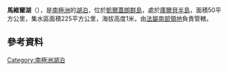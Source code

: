 {{coord|49|09|S|70|28|E|region:FR-TF_type:waterbody|display=title}}

{{Infobox lake
 |lake_name = 馬維爾湖
 |image_lake = 
 |image_size = 
 |caption_lake =
 |image_bathymetry = 
 |caption_bathymetry = 
 |location = [[庫爾貝半島|庫爾貝半島]], [[法屬南部領地|法屬南部領地]], [[法國|法國]]
 |coords = {{coord|49|09|S|70|28|E|}}
 |type = 
 |inflow = Rivière de l'Est
 |outflow = [[印度洋|印度洋]]
 |catchment = 225 km²<ref>[http://iahs.info/redbooks/a025/Limno_Q3_R1.pdf ''Rapport sur les études limnologiques non biologiques dans les possessions françaises d'outre-mer'' p. 12]</ref>
 |basin_countries =
 |length = 
 |width = 
 |area = 50 km²
 |depth = 
 |max-depth =
 |volume =
 |residence_time =
 |shore = 
 |elevation = 1 m
 |islands = 
 |cities =
}}

'''馬維爾湖'''（{{lang-fr|Lac Marville}}），是[[南極洲|南極洲]]的[[湖泊|湖泊]]，位於[[凱爾蓋朗群島|凱爾蓋朗群島]]，處於[[庫爾貝半島|庫爾貝半島]]，面積50平方公里，集水區面積225平方公里，海拔高度1米，由[[法屬南部領地|法屬南部領地]]負責管轄。

==參考資料==
{{usgs-gazetteer}}
{{reflist}}

{{Antarctica-geo-stub}}
[[Category:南極洲湖泊|Category:南極洲湖泊]]